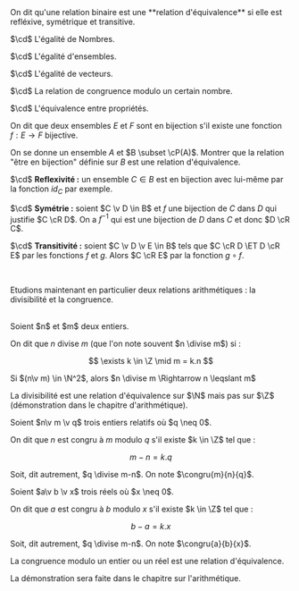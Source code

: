 

<Item type='definition' titre="relation d'équivalence">
On dit qu'une relation binaire est une **relation d'équivalence** si elle est refléxive, symétrique et transitive.
</Item>

<Hideable type='exemple' titre="relations d'équivalence usuelles">

$\cd$ L'égalité de Nombres.

$\cd$ L'égalité d'ensembles.

$\cd$ L'égalité de vecteurs.

$\cd$ La relation de congruence modulo un certain nombre.

$\cd$ L'équivalence entre propriétés.
</Hideable>

<Exercice titre=''>

On dit que deux ensembles $E$ et $F$ sont en bijection s'il existe une fonction $f : E \rightarrow F$ bijective.

On se donne un ensemble $A$ et $B \subset \cP(A)$. Montrer que la relation "être en bijection" définie sur $B$ est une relation d'équivalence.
</Exercice>


<Hideable type='solution' titre=''>

$\cd$ **Reflexivité :** un ensemble $C \in B$ est en bijection avec lui-même par la fonction $id_C$ par exemple.

$\cd$ **Symétrie :** soient $C \v D \in B$ et $f$ une bijection de $C$ dans $D$ qui justifie $C \cR D$. On a $f^{-1}$ qui est une bijection de $D$ dans $C$ et donc $D \cR C$.

$\cd$ **Transitivité :** soient $C \v D \v E \in B$ tels que $C \cR D \ET D \cR E$ par les fonctions $f$ et $g$. Alors $C \cR E$ par la fonction $g \circ f$. 
</Hideable>


<br/>

Etudions maintenant en particulier deux relations arithmétiques : la divisibilité et la congruence.

<br/>

<Item type='definition' titre='divisibilité'>
Soient $n$ et $m$ deux entiers. 

On dit que $n$ divise $m$ (que l'on note souvent $n \divise m$) si :

$$
\exists k \in \Z \mid m = k.n
$$
</Item>

<Item type='consequence' titre='inégalité dans les positifs' searchDesc="relation binaire">

Si $(n\v m) \in \N^2$, alors $n \divise m \Rightarrow n \leqslant m$
</Item>

<Item type='proposition' titre=''>

La divisibilité est une relation d'équivalence sur $\N$ mais pas sur $\Z$ (démonstration dans le chapitre d'arithmétique).
</Item>


<Item type='definition' titre='congruence dans les entiers'>
Soient $n\v m \v q$ trois entiers relatifs où $q \neq 0$. 

On dit que $n$ est congru à $m$ modulo $q$ s'il existe $k \in \Z$ tel que :

$$  
m-n = k.q
$$

Soit, dit autrement, $q \divise m-n$. On note $\congru{m}{n}{q}$.
</Item>


<Item type='definition' titre='congruence dans les réels' searchDesc="modulo, relation binaire">
Soient $a\v b \v x$ trois réels où $x \neq 0$. 

On dit que $a$ est congru à $b$ modulo $x$ s'il existe $k \in \Z$ tel que :

$$  
b-a = k.x
$$

Soit, dit autrement, $q \divise m-n$. On note $\congru{a}{b}{x}$.
</Item>


<Item type='proposition' titre='la relation de congruence'>

La congruence modulo un entier ou un réel est une relation d'équivalence.

La démonstration sera faite dans le chapitre sur l'arithmétique.
</Item>

